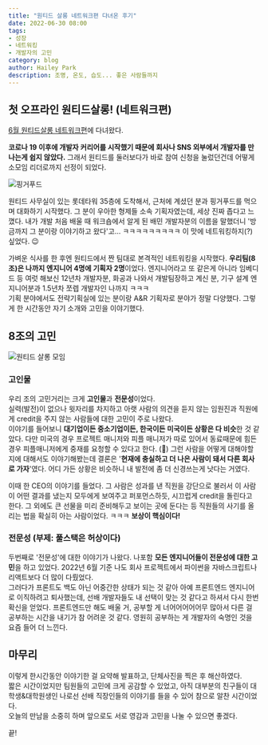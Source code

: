```yaml
---
title: "원티드 살롱 네트워크편 다녀온 후기"
date: 2022-06-30 08:00
tags:
- 성장
- 네트워킹
- 개발자의 고민
category: blog
author: Hailey Park
description: 조명, 온도, 습도... 좋은 사람들까지 
---
```


## 첫 오프라인 원티드살롱! (네트워크편)
[6월 원티드살롱 네트워크편](https://www.wanted.co.kr/events/wantedsalon220629)에 다녀왔다.

**코로나 19 이후에 개발자 커리어를 시작했기 때문에 회사나 SNS 외부에서 개발자를 만나는게 쉽지 않았다.** 
그래서 원티드를 둘러보다가 바로 참여 신청을 눌렀던건데 어떻게 소모임 리더로까지 선정이 되었다.

![핑거푸드](/images/blog/2206/wanted1.jpg)

원티드 사무실이 있는 롯데타워 35층에 도착해서, 근처에 계셨던 분과 핑거푸드를 먹으며 대화하기 시작했다. 
그 분이 우아한 형제들 소속 기획자였는데, 세상 진짜 좁다고 느꼈다.
내가 개발 처음 배울 때 워크숍에서 알게 된 배민 개발자분의 이름을 말했더니 '방금까지 그 분이랑 이야기하고 왔다'고... 
ㅋㅋㅋㅋㅋㅋㅋㅋㅋ 이 맛에 네트워킹하지(?) 싶었다. 😉

가벼운 식사를 한 후엔 원티드에서 짠 팀대로 본격적인 네트워킹을 시작했다. **우리팀(8조)은 나까지 엔지니어 4명에 기획자 2명**이었다. 
엔지니어라고 또 같은게 아니라 임베디드 등 여럿 해보신 12년차 개발자분, 화공과 나와서 개발팀장하고 계신 분, 
기구 설계 엔지니어분과 1.5년차 쪼렙 개발자인 나까지 ㅋㅋㅋ  
기획 분야에서도 전략기획실에 있는 분이랑 A&R 기획자로 분야가 정말 다양했다.
그렇게 한 시간동안 자기 소개와 고민을 이야기했다.

## 8조의 고민

![원티드 살롱 모임](/images/blog/2206/wanted2.jpeg)

### 고인물

우리 조의 고민거리는 크게 **고인물**과 **전문성**이었다.  
실력(발전)이 없으나 윗자리를 차지하고 아랫 사람의 의견을 듣지 않는 임원진과
 직원에게 credit을 주지 않는 사람들에 대한 고민이 주로 나왔다.  
이야기를 들어보니 **대기업이든 중소기업이든, 한국이든 미국이든 상황은 다 비슷**한 것 같았다. 
다만 미국의 경우 프로젝트 매니저와 피플 매니저가 따로 있어서 동료때문에 힘든 경우 피플매니저에게 중재를 요청할 수 있다고 한다. (🫢) 
그런 사람을 어떻게 대해야할지에 대해서도 이야기해봤는데 결론은 '**현재에 충실하고 더 나은 사람이 돼서 다른 회사로 가자**'였다.
 어디 가든 상황은 비슷하니 내 발전에 좀 더 신경쓰는게 낫다는 거였다.  

이때 한 CEO의 이야기를 들었다. 그 사람은 성과를 낸 직원을 강단으로 불러서 
이 사람이 어떤 결과를 냈는지 모두에게 보여주고 퍼포먼스하듯, 시끄럽게 credit을 돌린다고 한다.
그 외에도 큰 선물을 미리 준비해두고 보이는 곳에 둔다는 등 직원들의 사기를 올리는 법을 확실히 아는 사람이었다. ㅋㅋㅋ
**보상이 핵심이다!**

### 전문성 (부제: 풀스택은 허상이다)

두번째로 '전문성'에 대한 이야기가 나왔다.
나포함 **모든 엔지니어들이 전문성에 대한 고민**을 하고 있었다.
2022년 6월 기준 나도 회사 프로젝트에서 파이썬을 자바스크립트나 리액트보다 더 많이 다뤘었다.  
그러다가 프론트도 백도 아닌 어중간한 상태가 되는 것 같아 아예 프론트엔드 엔지니어로 이직하려고 퇴사했는데, 
선배 개발자들도 내 선택이 맞는 것 같다고 하셔서 다시 한번 확신을 얻었다.
프론트엔드만 해도 배울 거, 공부할 게 너어어어어어무 많아서 다른 걸 공부하는 시간을 내기가 참 어려운 것 같다. 
영원히 공부하는 게 개발자의 숙명인 것을 요즘 들어 더 느낀다.

## 마무리

이렇게 한시간동안 이야기한 걸 요약해 발표하고, 단체사진을 찍은 후 해산하였다.  
짧은 시간이었지만 팀원들의 고민에 크게 공감할 수 있었고, 아직 대부분의 친구들이 대학생&대학원생인 나로선
 선배 직장인들의 이야기를 들을 수 있어 참으로 알찬 시간이었다.  
오늘의 만남을 소중히 하며 앞으로도 서로 영감과 고민을 나눌 수 있으면 좋겠다. 

끝!